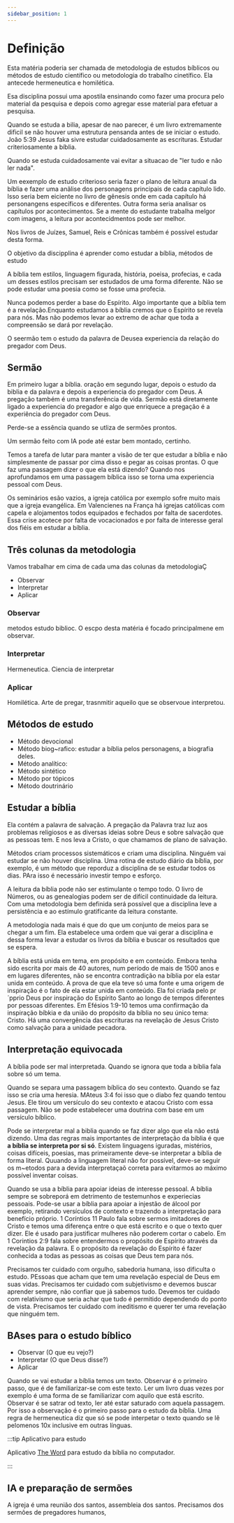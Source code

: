 ```yaml
---
sidebar_position: 1
---
```


# Definição

Esta matéria poderia ser chamada de metodologia de estudos bíblicos ou métodos de estudo científico ou metodologia do trabalho cinetífico. Ela antecede hermeneutica e homilética.

Esa disciplina possui uma apostila ensinando como fazer uma procura pelo material da pesquisa e depois como agregar esse material para efetuar a pesquisa.

Quando se estuda a bilia, apesar de nao parecer, é um livro extremamente dificil se não houver uma estrutura pensanda antes de se iniciar o estudo. João 5:39 Jesus faka sivre estudar cuidadosamente as escrituras. Estudar criteriosamente a bíblia.

Quando se estuda cuidadosamente vai evitar a situacao de "ler tudo e não ler nada".

Um eexemplo de estudo criterioso seria fazer o plano de leitura anual da bíblia e fazer uma anãlise dos personagens principais de cada capítulo lido. Isso seria bem eiciente no livro de gênesis onde em cada capítulo há personangens específicos e diferentes. Outra forma seria analisar os capítulos por acontecimentos. Se a mente do estudante trabalha melgor com imagens, a leitura por acontecidmentos pode ser melhor.

Nos livros de Juízes, Samuel, Reis e Crônicas também é possível estudar desta forma.

O objetivo da discipplina é aprender como estudar a bíblia, métodos de estudo

A bíblia tem estilos, linguagem figurada, história, poeisa, profecias, e cada um desses estilos precisam ser estudados de uma forma diferente. Não se pode estudar uma poesia como se fosse uma profecia. 

Nunca podemos perder a base do Espírito. Algo importante que a bíblia tem é a revelação.Enquanto estudamos a bíblia cremos que o Espírito se revela para nós. Mas não podemos levar ao extremo de achar que toda a compreensão se dará por revelação.


O seermão tem o estudo da palavra de Deusea experiencia da relação do pregador com Deus. 

## Sermão

Em primeiro lugar a bíblia. oração em segundo lugar, depois o estudo da biblia e da palavra e depois a experiencia do pregador com Deus. A pregação também é uma transferência de vida. Sermão está diretamente ligado a experiencia do pregador e algo que enriquece a pregação é a experiência do pregador com Deus.

Perde-se a essência quando se utliza de sermões prontos.

Um sermão feito com IA pode até estar bem montado, certinho.

Temos a tarefa de lutar para manter a visão de ter que estudar a bíblia e não simplesmente de passar por cima disso e pegar as coisas prontas. O que faz uma passagem dizer o que ela está dizendo? Quando nos aprofundamos em uma passagem bíblica isso se torna uma experiencia pessoal com Deus.

Os seminários esão vazios, a igreja católica por exemplo sofre muito mais que a igreja evangélica. Em Valencienes na França há igrejas católicas com capela e alojamentos todos equipados e fechados por falta de sacerdotes. Essa crise acotece por falta de vocacionados e por falta de interesse geral dos fiéis em estudar a bíblia.

## Três colunas da metodologia

Vamos trabalhar em cima de cada uma das colunas da metodologiaÇ

- Observar
- Interpretar
- Aplicar

### Observar

metodos estudo biblioc. O escpo desta matéria é focado principalmene em observar.

### Interpretar

Hermeneutica. Ciencia de interpretar

### Aplicar

Homilética. Arte de pregar, trasnmitir aqueilo que se observoue interpretou.

## Métodos de estudo

- Método devocional
- Método biog~rafico: estudar a bíblia pelos personagens, a biografia deles.
- Método analítico:
- Método sintético
- Método por tópicos
- Método doutrinário

## Estudar a bíblia

Ela contém a palavra de salvação. A pregação da Palavra traz luz aos problemas religiosos e as diversas ideias sobre Deus e sobre salvação que as pessoas tem. E nos leva a Cristo, o que chamamos de plano de salvação.

Métodos criam processos sistemáticos e criam uma disciplina. Ninguém vai estudar se não houver disciplina. Uma rotina de estudo diário da bíblia, por exemplo, é um método que reporduz a disciplina de se estudar todos os dias. PAra isso é necessário investir tempo e esforço.

A leitura da bíblia pode não ser estimulante o tempo todo. O livro de Números, ou as genealogias podem ser de difícil continuidade da leitura. Com uma metodologia bem definida será possível que a disciplina leve a persistência e ao estímulo gratificante da leitura constante.

A metodologia nada mais é que do que um conjunto de meios para se chegar a um fim. Ela estabelece uma ordem que vai gerar a disciplina e dessa forma levar a estudar os livros da bíblia e buscar os resultados que se espera. 

A bíblia está unida em tema, em propósito e em conteúdo. Embora tenha sido escrita por mais de 40 autores, num período de mais de 1500 anos e em lugares diferentes, não se encontra contradição na bíblia por ela estar unida em conteúdo. A prova de que ela teve só uma fonte e uma origem de inspiração é o fato de ela estar unida em conteúdo. Ela foi criada pelo pr´pprio Deus por inspiração do Espírito Santo ao longo de tempos diferentes por pessoas diferentes. Em Efésios 1:9-10 temos uma confirmação da inspiração bíbkia e da união do propósito da bíblia no seu único tema: Cristo. Há uma convergência das escrituras na revelação de Jesus Cristo como salvação para a unidade pecadora.

## Interpretação equivocada

A bíblia pode ser mal interpretada. Quando se ignora que toda a bíblia fala sobre só um tema. 

Quando se separa uma passagem bíblica do seu contexto. Quando se faz isso se cria uma heresia. MAteus 3:4 foi isso que o diabo fez quando tentou Jesus. Ele tirou um versículo do seu contexto e atacou Cristo com essa passagem. Não se pode estabelecer uma doutrina com base em um versículo bíblico.

Pode se interpretar mal a biblia quando se faz dizer algo que ela não está dizendo. Uma das regras mais importantes de interpretação da bíblia é que __a bíblia se interpreta por si só__. Existem linguagens iguradas, mistérios, coisas difíceis, poesias, mas primeiramente deve-se interpretar a bíblia de forma literal. Quuando a linguagem literal não for possível, deve-se seguir os m~etodos para a devida interpretaçaõ correta para evitarmos ao máximo possível inventar coisas.

Quando se usa a bíblia para apoiar ideias de interesse pessoal. A bíblia sempre se sobreporá em detrimento de testemunhos e experiecias pessoais. Pode-se usar a bíblia para apoiar a injestão de álcool por exemplo, retirando versículos de contexto e trazendo a interpretação para benefício próprio. 1 Coríntios 11 Paulo fala sobre sermos imitadores de Cristo e temos uma diferença entre o que está escrito e o que o texto quer dizer. Ele é usado para justificar mulheres não poderem cortar o cabelo. Em 1 Corintios 2:9 fala sobre entendermos o propósito de Espírito através da revelação da palavra. E o propósito da revelação do Espírito é fazer conhecida a todas as pessoas as coisas que Deus tem para nós.

Precisamos ter cuidado com orgulho, sabedoria humana, isso dificulta o estudo. PEssoas que acham que tem uma revelação especial de Deus em suas vidas. Precisamos ter cuidado com subjetivismo e devemos buscar aprender sempre, não confiar que já sabemos tudo. Devemos ter cuidado com relativismo que seria achar que tudo é permitido dependendo do ponto de vista. Precisamos ter cuidado com ineditismo e querer ter uma revelação que ninguém tem.

## BAses para o estudo bíblico

- Observar (O que eu vejo?)
- Interpretar (O que Deus disse?)
- Aplicar

Quando se vai estudar a bíblia temos um texto. Observar é o primeiro passo, que é de familiarizar-se com este texto. Ler um livro duas vezes por exemplo é uma forma de se familiarizar com aquilo que está escrito. Observar é se satrar od texto, ler até estar saturado com aquela passagem. Por isso a observação é o primeiro passo para o estudo da bíblia. Uma regra de hermeneutica diz que só se pode interpetar o texto quando se lê pelomenos 10x inclusive em outras línguas.

:::tip Aplicativo para estudo

Aplicativo [The Word](https://www.theword.net/) para estudo da bíblia no computador.

:::


## IA e preparação de sermões

A igreja é uma reunião dos santos, assembleia dos santos. Precisamos dos sermões de pregadores humanos, 